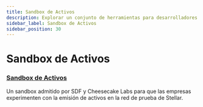 ```yaml
---
title: Sandbox de Activos
description: Explorar un conjunto de herramientas para desarrolladores de Stellar, incluido el sandbox de activos.
sidebar_label: Sandbox de Activos
sidebar_position: 30
---
```


# Sandbox de Activos

### [Sandbox de Activos](https://stellar.cheesecakelabs.com/?utm_source=stellar&utm_medium=landing-page&utm_campaign=stellar-asset-sandbox)

Un sandbox admitido por SDF y Cheesecake Labs para que las empresas experimenten con la emisión de activos en la red de prueba de Stellar.
